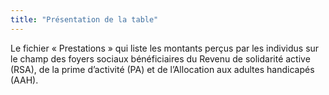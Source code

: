 ```yaml
---
title: "Présentation de la table"
---
```


Le fichier « Prestations » qui liste les montants perçus par les individus sur le champ des foyers sociaux bénéficiaires du Revenu de solidarité active (RSA), de la prime d'activité (PA) et de l'Allocation aux adultes handicapés (AAH).
